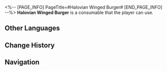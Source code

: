 <%-- [PAGE_INFO]
PageTitle=#Halovian Winged Burger#
[END_PAGE_INFO] --%>
{{Consumable Infobox
|id          = 408419
|image       = Item Halovian Winged Burger.png{{subst:void|<!--$UPLOAD:<<SpriteOutput/ItemFigures/408419.png>-<Item Halovian Winged Burger.png>-<Consumable Icons>>-->}}
|type        = Attack Consumables
|rarity      = 2
|effect      = In the next battle, increase all allies' SPD by 12% and decrease their ATK by 6%.
|description = Classic fast food from Penacony. Its origins can be traced back to when The Family first arrived in Penacony. In order to show respect to the distant Halovian visitors, the locals created this delicacy resembling their appearance. The Halovian Winged Burger symbolizes gratitude towards The Family. However, for the inhabitants of the Primordial Dreamscape, it seems to carry a different connotation...
|effectType  = 
|effectType2 = 
|effectType3 = 
|recipe      = 
|source1     = [[Jessie's Snack]]
|source2     = 
|source3     = 
}}
{{Description|''"Thanks to The Family, praise to the Great One, may this burger fill our bellies!"''<br />''"The Deplorable Family, hypocritical Halovians, I'll eat you up right now!"''}}
'''Halovian Winged Burger''' is a consumable that the player can use.

==Other Languages==
{{Other Languages
|en   = Halovian Winged Burger
|zhs  = 天环翅堡
|zht  = 天環翅堡
|ja   = 天環手羽バーガー
|ko   = 헤일로 윙 버거
|es   = Hamburguesa alada aureoliana
|fr   = Burger ailé halovien
|ru   = Крылатый галовианский бургер
|th   = Halovian Winged Burger
|vi   = Burger Halovian
|de   = Halovianischer Flügelburger
|id   = Halovian Winged Burger
|pt   = Hambúrguer Alado Haloviano
}}

==Change History==
{{Change History|2.2}}

==Navigation==
{{Consumable Navbox}}